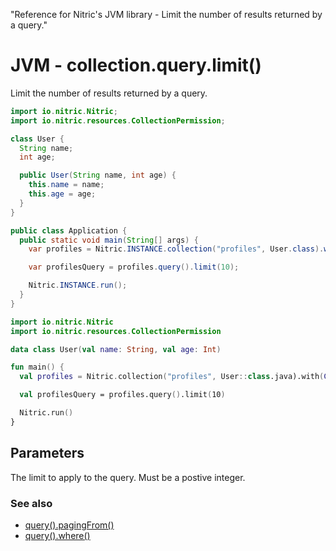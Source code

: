   "Reference for Nitric's JVM library - Limit the number of results returned by a query."

# JVM - collection.query.limit()

Limit the number of results returned by a query.

<CodeGroup>

```java
import io.nitric.Nitric;
import io.nitric.resources.CollectionPermission;

class User {
  String name;
  int age;

  public User(String name, int age) {
    this.name = name;
    this.age = age;
  }
}

public class Application {
  public static void main(String[] args) {
    var profiles = Nitric.INSTANCE.collection("profiles", User.class).with(CollectionPermission.Read);

    var profilesQuery = profiles.query().limit(10);

    Nitric.INSTANCE.run();
  }
}
```

```kotlin
import io.nitric.Nitric
import io.nitric.resources.CollectionPermission

data class User(val name: String, val age: Int)

fun main() {
  val profiles = Nitric.collection("profiles", User::class.java).with(CollectionPermission.Read)

  val profilesQuery = profiles.query().limit(10)

  Nitric.run()
}
```

</CodeGroup>

## Parameters

<Properties>
  <Property name="limit" required type="Int">
    The limit to apply to the query. Must be a postive integer.
  </Property>
</Properties>

### See also

- [query().pagingFrom()](./collection-query-pagingfrom)
- [query().where()](./collection-query-where)
